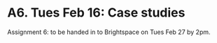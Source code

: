 # A6. Tues Feb 16: Case studies

Assignment 6: to be handed in to Brightspace on Tues Feb 27 by 2pm.
